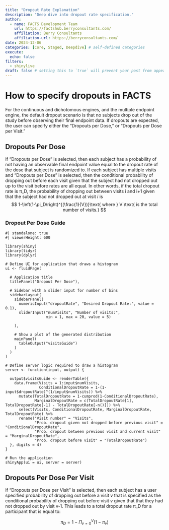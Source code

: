 ```yaml
---
title: "Dropout Rate Explanation"
description: "Deep dive into dropout rate specification."
author:
  - name: FACTS Development Team
    url: https://factshub.berryconsultants.com/
    affiliation: Berry Consultants
    affiliation-url: https://berryconsultants.com/ 
date: 2024-12-06
categories: [Core, Staged, Deepdive] # self-defined categories
execute:
  echo: false
filters:
  - shinylive
draft: false # setting this to `true` will prevent your post from appearing on your listing page until you're ready!
---
```


# How to specify dropouts in FACTS

For the continuous and dichotomous engines, and the multiple endpoint engine, the default dropout scenario is that no subjects drop out of the study before observing their final endpoint data. If dropouts are expected, the user can specify either the “Dropouts per Dose,” or “Dropouts per Dose per Visit.”

## Dropouts Per Dose
If “Dropouts per Dose” is selected, then each subject has a probability of not having an observable final endpoint value equal to the dropout rate of the dose that subject is randomized to. If each subject has multiple visits and “Dropouts per Dose” is selected, then the conditional probability of dropping out before each visit given that the subject had not dropped out up to the visit before rates are all equal. In other words, if the total dropout rate is π_D, the probability of dropping out between visits i and i+1 given that the subject had not dropped out at visit $i$ is
$$
1-\left(1-\pi_D\right)^{(\frac{1}{V})}\text{ where } V \text{ is the total number of visits.}
$$

### Dropout Per Dose Guide

```shinylive-r
#| standalone: true
#| viewerHeight: 600

library(shiny)
library(tidyr)
library(dplyr)

# Define UI for application that draws a histogram
ui <- fluidPage(
  
  # Application title
  titlePanel("Dropout Per Dose"),
  
  # Sidebar with a slider input for number of bins 
  sidebarLayout(
    sidebarPanel(
      numericInput("dropoutRate", "Desired Dropout Rate:", value = 0.1),
      sliderInput("numVisits", "Number of visits:", 
                  min = 1, max = 20, value = 5)
      
    ),
    
    # Show a plot of the generated distribution
    mainPanel(
      tableOutput("visitsGuide")
    )
  )
)

# Define server logic required to draw a histogram
server <- function(input, output) {
  
  output$visitsGuide <- renderTable({
    data.frame(Visits = 1:input$numVisits,
               ConditionalDropoutRate = 1-(1-input$dropoutRate)^(1/input$numVisits)) %>%
      mutate(TotalDropoutRate = 1-cumprod(1-ConditionalDropoutRate),
             MarginalDropoutRate = c(TotalDropoutRate[1], TotalDropoutRate[-1] - TotalDropoutRate[-n()])) %>%
      select(Visits, ConditionalDropoutRate, MarginalDropoutRate, TotalDropoutRate) %>%
      rename("Visit number" = "Visits",
             "Prob. dropout given not dropped before previous visit" = "ConditionalDropoutRate",
             "Prob. dropout between previous visit and current visit" = "MarginalDropoutRate",
             "Prob. dropout before visit" = "TotalDropoutRate")
  }, digits = 4)
}

# Run the application 
shinyApp(ui = ui, server = server)
```

## Dropouts Per Dose Per Visit

If “Dropouts per Dose per Visit” is selected, then each subject has a user specified probability of dropping out before a visit v that is specified as the conditional probability of dropping out before visit v given that that they had not dropped out by visit v-1. This leads to a total dropout rate π_D for a participant that is equal to:

$$
\pi_D = 1-\Pi_{v=0}^V(1-\pi_v)
$$
